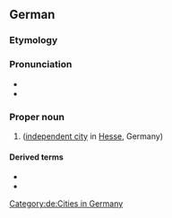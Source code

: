 ==German==
{{wikipedia}}
{{wikipedia|lang=de}}
===Etymology===
{{rfe|de}}

===Pronunciation===
* {{IPA|lang=de|/daʁmʃtat/}}
* {{audio|De-Darmstadt.ogg|Audio|lang=de}}

===Proper noun===
{{de-proper noun|n|Darmstadts}}

# {{l|en|Darmstadt}} ([[independent city]] in [[Hesse]], Germany)

====Derived terms====
* {{l|de|Darmstädter}}
* {{l|de|darmstädtisch}}

[[Category:de:Cities in Germany]]